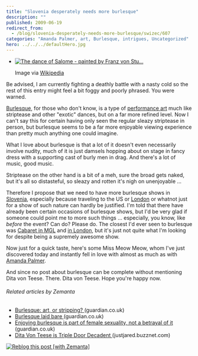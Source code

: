 ```yaml
---
title: "Slovenia desperately needs more burlesque"
description: ""
published: 2009-06-19
redirect_from:
  - /blog/slovenia-desperately-needs-more-burlesque/swizec/607
categories: "Amanda Palmer, art, Burlesque, intrigues, Uncategorized"
hero: ../../../defaultHero.jpg
---
```


- [![The dance of Salome - painted by Franz von Stu...](./img/The-dance-of-Salome-painted-by-Franz-von-Stu59e972.jpeg "The dance of Salome - painted by Franz von Stu...")](http://commons.wikipedia.org/wiki/Image:Franz_von_Stuck_010.jpg)

  Image via [Wikipedia](http://commons.wikipedia.org/wiki/Image:Franz_von_Stuck_010.jpg)

Be advised, I am currently fighting a deathly battle with a nasty cold so the rest of this entry might feel a bit foggy and poorly phrased. You were warned.

[Burlesque](http://en.wikipedia.org/wiki/Burlesque "Burlesque"), for those who don't know, is a type of [performance art](http://en.wikipedia.org/wiki/Performance_art "Performance art") much like striptease and other "exotic" dances, but on a far more refined level. Now I can't say this for certain having only seen the regular sleazy striptease in person, but burlesque seems to be a far more enjoyable viewing experience than pretty much anything one could imagine.

What I love about burlesque is that a lot of it doesn't even necessarily involve nudity, much of it is just damsels hopping about on stage in fancy dress with a supporting cast of burly men in drag. And there's a lot of music, good music.

Striptease on the other hand is a bit of a meh, sure the broad gets naked, but it's all so distasteful, so sleazy and rotten it's nigh on unenjoyable ...

Therefore I propose that we need to have more burlesque shows in [Slovenia](<http://maps.google.com/maps?ll=46.05,14.5&spn=10.0,10.0&q=46.05,14.5 (Slovenia)&t=h> "Slovenia"), especially because traveling to the US or [London](http://en.wikipedia.org/wiki/London "London") or whatnot just for a show of such nature can hardly be justified. I'm told that there have already been certain occasions of burlesque shows, but I'd be very glad if someone could point me to more such things ... especially, you know, like _before_ the event? Can do? Please do. The closest I'd ever seen to burlesque was [Cabaret in MGL](https://swizec.com/blog/ljubljana-kabaret-vs-london-cabaret/swizec/28) and [in London](https://swizec.com/blog/london-5/swizec/151), but it's just not quite what I'm looking for despite being a supremely awesome show.

Now just for a quick taste, here's some Miss Meow Meow, whom I've just discovered today and instantly fell in love with almost as much as with [Amanda Palmer](http://amandapalmer.net "Amanda Palmer").

And since no post about burlesque can be complete without mentioning Dita von Teese. There. Dita von Teese. Hope you're happy now.

###### Related articles by Zemanta

- [Burlesque: art, or stripping? ](http://r.zemanta.com/?u=http%3A//www.guardian.co.uk/lifeandstyle/2009/may/01/burlesque-performance-art-stripping&a=4605248&rid=1d21ac4c-34dc-4081-a1b7-0e5785b7fbf1&e=48eec7c03859353ea02fb6b076c0fca2)(guardian.co.uk)
- [Burlesque laid bare ](http://r.zemanta.com/?u=http%3A//www.guardian.co.uk/lifeandstyle/2009/may/15/burlesque-feminism-proud-galleries&a=4928200&rid=1d21ac4c-34dc-4081-a1b7-0e5785b7fbf1&e=cb31739ead0d4c890f497e95591106f2)(guardian.co.uk)
- [Enjoying burlesque is part of female sexuality, not a betrayal of it ](http://r.zemanta.com/?u=http%3A//www.guardian.co.uk/commentisfree/2009/jun/04/burlesque-dance&a=5391526&rid=1d21ac4c-34dc-4081-a1b7-0e5785b7fbf1&e=78d5e063d6d051a628c55c6922439824)(guardian.co.uk)
- [Dita Von Teese is Triple Door Decadent ](http://justjared.buzznet.com/2009/04/02/dita-von-teese-triple-door/)(justjared.buzznet.com)

[![Reblog this post [with Zemanta]](https://img.zemanta.com/reblog_e.png?x-id=1d21ac4c-34dc-4081-a1b7-0e5785b7fbf1)](http://reblog.zemanta.com/zemified/1d21ac4c-34dc-4081-a1b7-0e5785b7fbf1/ "Reblog this post [with Zemanta]")
